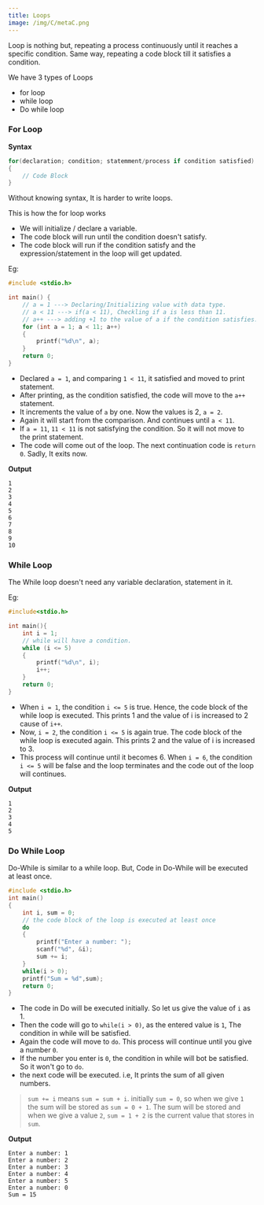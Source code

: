 ```yaml
---
title: Loops
image: /img/C/metaC.png
---
```


Loop is nothing but, repeating a process continuously until it reaches a specific condition.
Same way, repeating a code block till it satisfies a condition.

We have 3 types of Loops

- for loop
- while loop
- Do while loop

### For Loop

**Syntax**

```c
for(declaration; condition; statemment/process if condition satisfied)
{
    // Code Block
}
```

Without knowing syntax, It is harder to write loops.

This is how the for loop works

- We will initialize / declare a variable.
- The code block will run until the condition doesn't satisfy.
- The code block will run if the condition satisfy and the expression/statement in the loop will get updated.

Eg:

```c
#include <stdio.h>

int main() {
	// a = 1 ---> Declaring/Initializing value with data type.
	// a < 11 ---> if(a < 11), Checkling if a is less than 11.
	// a++ ---> adding +1 to the value of a if the condition satisfies.
	for (int a = 1; a < 11; a++)
	{
		printf("%d\n", a);
	}
	return 0;
}
```

- Declared `a = 1`, and comparing `1 < 11`, it satisfied and moved to print statement.
- After printing, as the condition satisfied, the code will move to the `a++` statement.
- It increments the value of `a` by one. Now the values is 2, `a = 2`.
- Again it will start from the comparison. And continues until `a < 11`.
- If `a = 11`, `11 < 11` is not satisfying the condition. So it will not move to the print statement.
- The code will come out of the loop. The next continuation code is `return 0`. Sadly, It exits now.

**Output**

```
1
2
3
4
5
6
7
8
9
10
```

### While Loop

The While loop doesn't need any variable declaration, statement in it.

Eg:

```c
#include<stdio.h>

int main(){
	int i = 1;
	// while will have a condition.
	while (i <= 5)
	{
		printf("%d\n", i);
		i++;
	}
	return 0;
}
```

- When `i = 1`, the condition `i <= 5` is true. Hence, the code block of the while loop is executed.
  This prints 1 and the value of i is increased to 2 cause of `i++`.
- Now, `i = 2`, the condition `i <= 5` is again true. The code block of the while loop is executed again.
  This prints 2 and the value of i is increased to 3.
- This process will continue until it becomes 6. When `i = 6`, the condition `i <= 5` will be false and the loop terminates and the code out of the loop will continues.

**Output**

```
1
2
3
4
5
```

### Do While Loop

Do-While is similar to a while loop. But, Code in Do-While will be executed at least once.

```c
#include <stdio.h>
int main()
{
	int i, sum = 0;
	// the code block of the loop is executed at least once
	do
	{
		printf("Enter a number: ");
		scanf("%d", &i);
		sum += i;
	}
	while(i > 0);
	printf("Sum = %d",sum);
	return 0;
}
```

- The code in Do will be executed initially. So let us give the value of `i` as 1.
- Then the code will go to `while(i > 0)`, as the entered value is `1`, The condition in while will be satisfied.
- Again the code will move to `do`. This process will continue until you give a number `0`.
- If the number you enter is `0`, the condition in while will bot be satisfied. So it won't go to `do`.
- the next code will be executed. i.e, It prints the sum of all given numbers.

> `sum += i` means `sum = sum + i`. initially `sum = 0`, so when we give `1` the sum will be stored as `sum = 0 + 1`.
> The sum will be stored and when we give a value `2`, `sum = 1 + 2` is the current value that stores in `sum`.

**Output**

```
Enter a number: 1
Enter a number: 2
Enter a number: 3
Enter a number: 4
Enter a number: 5
Enter a number: 0
Sum = 15
```
